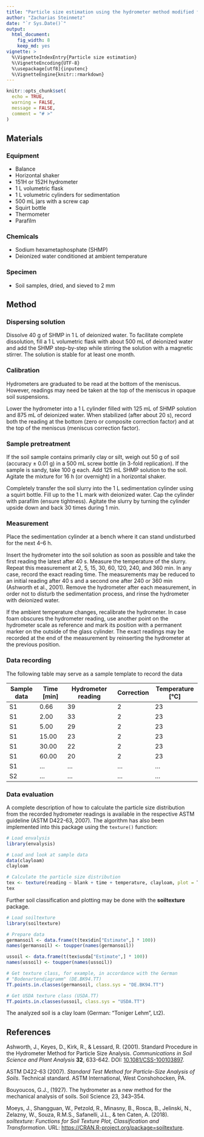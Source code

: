 ```yaml
---
title: "Particle size estimation using the hydrometer method modified from ASTM D422-63 (2007) and Bouyoucos (1927)"
author: "Zacharias Steinmetz"
date: "`r Sys.Date()`"
output:
  html_document:
    fig_width: 8
    keep_md: yes
vignette: >
  %\VignetteIndexEntry{Particle size estimation}
  %\VignetteEncoding{UTF-8}
  %\usepackage[utf8]{inputenc}
  %\VignetteEngine{knitr::rmarkdown}
---
```


```r
knitr::opts_chunk$set(
  echo = TRUE,
  warning = FALSE, 
  message = FALSE,
  comment = "# >"
)
```

## Materials

### Equipment

* Balance
* Horizontal shaker
* 151H or 152H hydrometer
* 1 L volumetric flask
* 1 L volumetric cylinders for sedimentation
* 500 mL jars with a screw cap
* Squirt bottle
* Thermometer
* Parafilm

### Chemicals

* Sodium hexametaphosphate (SHMP)
* Deionized water conditioned at ambient temperature

### Specimen

* Soil samples, dried, and sieved to 2 mm

## Method

### Dispersing solution

Dissolve 40 g of SHMP in 1 L of deionized water.
To facilitate complete dissolution, fill a 1 L volumetric flask with about
500 mL of deionized water and add the SHMP step-by-step
while stirring the solution with a magnetic stirrer.
The solution is stable for at least one month.

### Calibration

Hydrometers are graduated to be read at the bottom of the meniscus.
However, readings may need be taken at the top of the meniscus in opaque
soil suspensions.

Lower the hydrometer into a 1 L cylinder filled with 125 mL of SHMP solution
and 875 mL of deionized water.
When stabilized (after about 20 s), record both the reading at the bottom (zero
or composite correction factor) and at the top of the meniscus
(meniscus correction factor).

### Sample pretreatment

If the soil sample contains primarily clay or silt, weigh out 50 g of
soil (accuracy ± 0.01 g) in a 500 mL screw bottle (in 3-fold
replication). If the sample is sandy, take 100 g each. Add 125 mL SHMP solution
to the soil. Agitate the mixture for 16 h (or overnight) in a horizontal shaker.

Completely transfer the soil slurry into the 1 L sedimentation cylinder
using a squirt bottle. Fill up to the 1 L mark with deionized water.
Cap the cylinder with parafilm (ensure tightness).
Agitate the slurry by turning the cylinder upside down and back 30 times
during 1 min.

### Measurement

Place the sedimentation cylinder at a bench where it can stand
undisturbed for the next 4–6 h.

Insert the hydrometer into the soil solution as soon as possible and
take the first reading the latest after 40 s.
Measure the temperature of the slurry. Repeat this measurement at 2, 5,
15, 30, 60, 120, 240, and 360 min. In any case, record the exact reading
time. The measurements may be reduced to an initial reading after 40 s
and a second one after 240 or 360 min (Ashworth et al., 2001).
Remove the hydrometer after each measurement, in order not to disturb the 
sedimentation process, and rinse the hydrometer with deionized water.

If the ambient temperature changes, recalibrate the hydrometer.
In case foam obscures the hydrometer reading, use another point on the
hydrometer scale as reference and mark its position with a permanent marker on
the outside of the glass cylinder. The exact readings may be recorded at the
end of the measurement by reinserting the hydrometer at the previous position.

### Data recording

The following table may serve as a sample template to record the data

| Sample data | Time [min] | Hydrometer reading | Correction | Temperature [°C] |
| ----------- | ---------- | ------------------ | ---------- | ---------------- |
| S1          |  0.66      | 39                 | 2          | 23               |
| S1          |  2.00      | 33                 | 2          | 23               |
| S1          |  5.00      | 29                 | 2          | 23               |
| S1          | 15.00      | 23                 | 2          | 23               |
| S1          | 30.00      | 22                 | 2          | 23               |
| S1          | 60.00      | 20                 | 2          | 23               |
| S1          | ...        | ...                | ...        | ...              |
| S2          | ...        | ...                | ...        | ...              |

### Data evaluation

A complete description of how to calculate the particle size
distribution from the recorded hydrometer readings is available in the
respective ASTM guideline (ASTM D422-63, 2007). The
algorithm has also been implemented into this package using the `texture()`
function:

```r
# Load envalysis
library(envalysis)

# Load and look at sample data
data(clayloam)
clayloam

# Calculate the particle size distribution
tex <- texture(reading ~ blank + time + temperature, clayloam, plot = T)
tex
```

Further soil classification and plotting may be done with the **soiltexture**
package.

```r
# Load soiltexture
library(soiltexture)

# Prepare data
germansoil <- data.frame(t(tex$din["Estimate",] * 100))
names(germansoil) <- toupper(names(germansoil))

ussoil <- data.frame(t(tex$usda["Estimate",] * 100))
names(ussoil) <- toupper(names(ussoil))

# Get texture class, for example, in accordance with the German
# "Bodenartendiagramm" (DE.BK94.TT)
TT.points.in.classes(germansoil, class.sys = "DE.BK94.TT")

# Get USDA texture class (USDA.TT)
TT.points.in.classes(ussoil, class.sys = "USDA.TT")
```

The analyzed soil is a clay loam (German: "Toniger Lehm", Lt2).

## References

Ashworth, J., Keyes, D., Kirk, R., & Lessard, R. (2001). Standard Procedure in the 
Hydrometer Method for Particle Size Analysis. *Communications in Soil Science and 
Plant Analysis* **32**, 633-642. DOI: [10.1081/CSS-100103897](https://doi.org/10.1081/CSS-100103897).

ASTM D422-63 (2007). *Standard Test Method for Particle-Size Analysis of 
Soils*. Technical standard. ASTM International, West Conshohocken, PA.

Bouyoucos, G.J., (1927). The hydrometer as a new method for the mechanical 
analysis of soils. Soil Science 23, 343–354.

Moeys, J., Shangguan, W., Petzold, R., Minasny, B., Rosca, B., Jelinski, N.,
Zelazny, W., Souza, R.M.S., Safanelli, J.L., & ten Caten, A. (2018). *soiltexture:
Functions for Soil Texture Plot, Classification and Transformation*. URL: [https://CRAN.R-project.org/package=soiltexture](https://CRAN.R-project.org/package=soiltexture).
